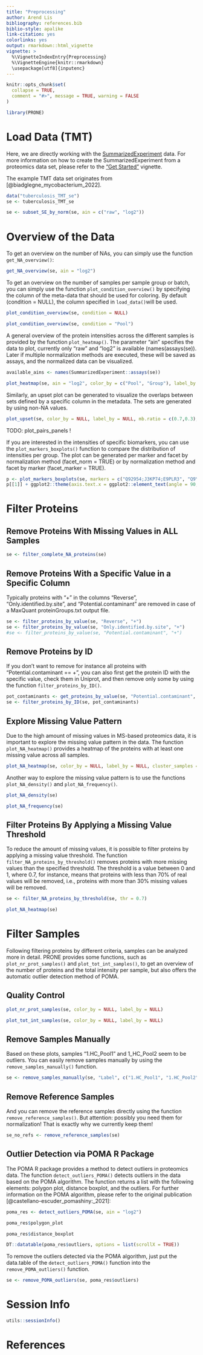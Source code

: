 ```yaml
---
title: "Preprocessing"
author: Arend Lis
bibliography: references.bib
biblio-style: apalike
link-citation: yes
colorlinks: yes
output: rmarkdown::html_vignette
vignette: >
  %\VignetteIndexEntry{Preprocessing}
  %\VignetteEngine{knitr::rmarkdown}
  \usepackage[utf8]{inputenc}
---
```


```r
knitr::opts_chunk$set(
  collapse = TRUE,
  comment = "#>", message = TRUE, warning = FALSE
)
```

```r
library(PRONE)
```

# Load Data (TMT)

Here, we are directly working with the [SummarizedExperiment](https://bioconductor.org/packages/release/bioc/html/SummarizedExperiment.html) data. For more information on how to create the SummarizedExperiment from a proteomics data set, please refer to the ["Get Started"](PRONE.Rmd) vignette.

The example TMT data set originates from [@biadglegne_mycobacterium_2022].

```r
data("tuberculosis_TMT_se")
se <- tuberculosis_TMT_se
```

```r
se <- subset_SE_by_norm(se, ain = c("raw", "log2"))
```

# Overview of the Data

To get an overview on the number of NAs, you can simply use the function `get_NA_overview()`:

```r
get_NA_overview(se, ain = "log2")
```

To get an overview on the number of samples per sample group or batch, you can simply use the function `plot_condition_overview()` by specifying the column of the meta-data that should be used for coloring. By default (condition = NULL), the column specified in `load_data()`will be used.

```r
plot_condition_overview(se, condition = NULL)

plot_condition_overview(se, condition = "Pool")
```

A general overview of the protein intensities across the different samples is provided by the function `plot_heatmap()`. The parameter "ain" specifies the data to plot, currently only "raw" and "log2" is available (names(assays(se)). Later if multiple normalization methods are executed, these will be saved as assays, and the normalized data can be visualized.

```r
available_ains <- names(SummarizedExperiment::assays(se))

plot_heatmap(se, ain = "log2", color_by = c("Pool", "Group"), label_by = NULL, only_refs = FALSE)
```

Similarly, an upset plot can be generated to visualize the overlaps between sets defined by a specific column in the metadata. The sets are generated by using non-NA values. 

```r
plot_upset(se, color_by = NULL, label_by = NULL, mb.ratio = c(0.7,0.3), only_refs = FALSE)
```

TODO: plot_pairs_panels !

If you are interested in the intensities of specific biomarkers, you can use the `plot_markers_boxplots()` function to compare the distribution of intensities per group. The plot can be generated per marker and facet by normalization method (facet_norm = TRUE) or by normalization method and facet by marker (facet_marker = TRUE).

```r
p <- plot_markers_boxplots(se, markers = c("Q92954;J3KP74;E9PLR3", "Q9Y6Z7", "Q68CQ4"), ain = "log2", id_column = "Protein.IDs", facet_norm = FALSE, facet_marker = TRUE)
p[[1]] + ggplot2::theme(axis.text.x = ggplot2::element_text(angle = 90, vjust = 0.5))
```


# Filter Proteins 

## Remove Proteins With Missing Values in ALL Samples

```r
se <- filter_complete_NA_proteins(se)
```

## Remove Proteins With a Specific Value in a Specific Column

Typically proteins with "+" in the columns "Reverse", "Only.identified.by.site", and "Potential.contaminant" are removed in case of a MaxQuant proteinGroups.txt output file.

```r
se <- filter_proteins_by_value(se, "Reverse", "+")
se <- filter_proteins_by_value(se, "Only.identified.by.site", "+")
#se <- filter_proteins_by_value(se, "Potential.contaminant", "+")
```

## Remove Proteins by ID

If you don't want to remove for instance all proteins with "Potential.contaminant == +", you can also first get the protein ID with the specific value, check them in Uniprot, and then remove only some by using the function `filter_proteins_by_ID()`.

```r
pot_contaminants <- get_proteins_by_value(se, "Potential.contaminant", "+")
se <- filter_proteins_by_ID(se, pot_contaminants)
```

## Explore Missing Value Pattern

Due to the high amount of missing values in MS-based proteomics data, it is important to explore the missing value pattern in the data. The function `plot_NA_heatmap()` provides a heatmap of the proteins with at least one missing value across all samples. 

```r
plot_NA_heatmap(se, color_by = NULL, label_by = NULL, cluster_samples = TRUE, cluster_proteins = TRUE)
```

Another way to explore the missing value pattern is to use the functions `plot_NA_density()` and `plot_NA_frequency()`. 

```r
plot_NA_density(se)
```

```r
plot_NA_frequency(se)
```

## Filter Proteins By Applying a Missing Value Threshold

To reduce the amount of missing values, it is possible to filter proteins by applying a missing value threshold. The function `filter_NA_proteins_by_threshold()` removes proteins with more missing values than the specified threshold. The threshold is a value between 0 and 1, where 0.7, for instance, means that proteins with less than 70% of real values will be removed, i.e., proteins with more than 30% missing values will be removed.

```r
se <- filter_NA_proteins_by_threshold(se, thr = 0.7) 

plot_NA_heatmap(se)
```

# Filter Samples

Following filtering proteins by different criteria, samples can be analyzed more in detail. PRONE provides some functions, such as `plot_nr_prot_samples()` and `plot_tot_int_samples()`, to get an overview of the number of proteins and the total intensity per sample, but also offers the automatic outlier detection method of POMA.

## Quality Control

```r
plot_nr_prot_samples(se, color_by = NULL, label_by = NULL)

plot_tot_int_samples(se, color_by = NULL, label_by = NULL)
```

## Remove Samples Manually

Based on these plots, samples "1.HC_Pool1" and 1_HC_Pool2 seem to be outliers. You can easily remove samples manually by using the `remove_samples_manually()` function.

```r
se <- remove_samples_manually(se, "Label", c("1.HC_Pool1", "1.HC_Pool2"))
```

## Remove Reference Samples

And you can remove the reference samples directly using the function `remove_reference_samples()`. But attention: possibly you need them for normalization! That is exactly why we currently keep them!

```r
se_no_refs <- remove_reference_samples(se)
```


## Outlier Detection via POMA R Package

The POMA R package provides a method to detect outliers in proteomics data. The function `detect_outliers_POMA()` detects outliers in the data based on the POMA algorithm. The function returns a list with the following elements: polygon plot, distance boxplot, and the outliers. For further information on the POMA algorithm, please refer to the original publication [@castellano-escuder_pomashiny:_2021]: 

```r
poma_res <- detect_outliers_POMA(se, ain = "log2")

poma_res$polygon_plot

poma_res$distance_boxplot

DT::datatable(poma_res$outliers, options = list(scrollX = TRUE))
```

To remove the outliers detected via the POMA algorithm, just put the data.table of the `detect_outliers_POMA()` function into the `remove_POMA_outliers()` function.

```r
se <- remove_POMA_outliers(se, poma_res$outliers)
```

# Session Info

```r
utils::sessionInfo()
```

# References

